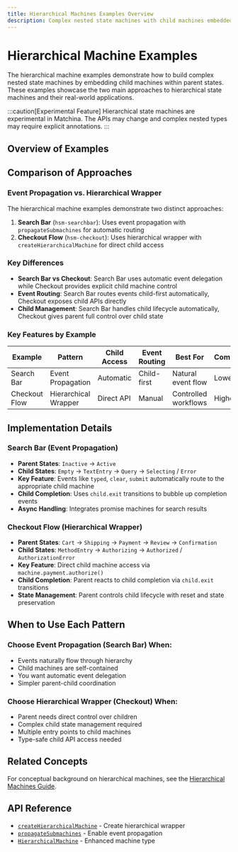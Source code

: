 ```yaml
---
title: Hierarchical Machines Examples Overview
description: Complex nested state machines with child machines embedded in parent states
---
```



# Hierarchical Machine Examples

The hierarchical machine examples demonstrate how to build complex nested state machines by embedding child machines within parent states. These examples showcase the two main approaches to hierarchical state machines and their real-world applications.

:::caution[Experimental Feature]
Hierarchical state machines are experimental in Matchina. The APIs may change and complex nested types may require explicit annotations.
:::

## Overview of Examples

<CardGrid>
  <LinkCard
    title="Search Bar (Hierarchical)"
    href="/matchina/examples/hsm-searchbar/"
    description="Event propagation pattern with nested search states and async results"
  />
  <LinkCard
    title="Checkout Flow (Hierarchical)"
    href="/matchina/examples/hsm-checkout/"
    description="Hierarchical wrapper pattern with direct child machine access"
  />
</CardGrid>

## Comparison of Approaches

### Event Propagation vs. Hierarchical Wrapper

The hierarchical machine examples demonstrate two distinct approaches:

1. **Search Bar** (`hsm-searchbar`): Uses event propagation with `propagateSubmachines` for automatic routing
2. **Checkout Flow** (`hsm-checkout`): Uses hierarchical wrapper with `createHierarchicalMachine` for direct child access

### Key Differences

- **Search Bar vs Checkout**: Search Bar uses automatic event delegation while Checkout provides explicit child machine control
- **Event Routing**: Search Bar routes events child-first automatically, Checkout exposes child APIs directly
- **Child Management**: Search Bar handles child lifecycle automatically, Checkout gives parent full control over child state

### Key Features by Example

| Example | Pattern | Child Access | Event Routing | Best For | Complexity |
|---------|---------|-------------|---------------|----------|------------|
| Search Bar | Event Propagation | Automatic | Child-first | Natural event flow | Lower |
| Checkout Flow | Hierarchical Wrapper | Direct API | Manual | Controlled workflows | Higher |

## Implementation Details

### Search Bar (Event Propagation)

- **Parent States**: `Inactive` → `Active`
- **Child States**: `Empty` → `TextEntry` → `Query` → `Selecting` / `Error`
- **Key Feature**: Events like `typed`, `clear`, `submit` automatically route to the appropriate child machine
- **Child Completion**: Uses `child.exit` transitions to bubble up completion events
- **Async Handling**: Integrates promise machines for search results

### Checkout Flow (Hierarchical Wrapper)

- **Parent States**: `Cart` → `Shipping` → `Payment` → `Review` → `Confirmation`
- **Child States**: `MethodEntry` → `Authorizing` → `Authorized` / `AuthorizationError`
- **Key Feature**: Direct child machine access via `machine.payment.authorize()`
- **Child Completion**: Parent reacts to child completion via `child.exit` transitions
- **State Management**: Parent controls child lifecycle with reset and state preservation

## When to Use Each Pattern

### Choose Event Propagation (Search Bar) When:
- Events naturally flow through hierarchy
- Child machines are self-contained
- You want automatic event delegation
- Simpler parent-child coordination

### Choose Hierarchical Wrapper (Checkout) When:
- Parent needs direct control over children
- Complex child state management required
- Multiple entry points to child machines
- Type-safe child API access needed

## Related Concepts

For conceptual background on hierarchical machines, see the [Hierarchical Machines Guide](/matchina/guides/hierarchical-machines/).

## API Reference

- [`createHierarchicalMachine`](/matchina/reference/functions/createhierarchicalmachine/) - Create hierarchical wrapper
- [`propagateSubmachines`](/matchina/reference/functions/propagatesubmachines/) - Enable event propagation
- [`HierarchicalMachine`](/matchina/reference/type-aliases/hierarchicalmachine/) - Enhanced machine type